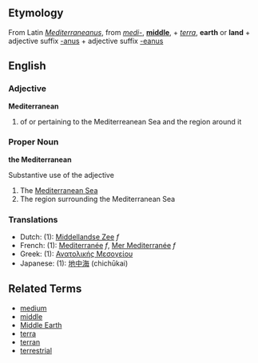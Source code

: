 ==Etymology==
From Latin ''[[Mediterraneanus]]'', from ''[[medi-]]'', '''[[middle]]''', + ''[[terra]]'', '''earth''' or '''land''' + adjective suffix [[-anus]] + adjective suffix [[-eanus]]

==English==
===Adjective===
'''Mediterranean'''

# of or pertaining to the Mediterreanean Sea and the region around it

===Proper Noun===
'''the Mediterranean'''

Substantive use of the adjective

#The [[Mediterranean Sea]]
#The region surrounding the Mediterranean Sea

===Translations===
*Dutch: (1): [[Middellandse Zee]] ''f''
*French: (1): [[Mediterranée]] ''f'', [[Mer Mediterranée]] ''f''
*Greek: (1): [[Ανατολικής Μεσογείου]]
*Japanese: (1): [[地中海]] (chichūkai)

==Related Terms==
*[[medium]]
*[[middle]]
*[[Middle Earth]]
*[[terra]]
*[[terran]]
*[[terrestrial]]